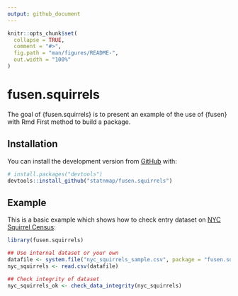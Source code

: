 ```yaml
---
output: github_document
---
```


<!-- README.md is generated from README.Rmd. Please edit that file -->

```r
knitr::opts_chunk$set(
  collapse = TRUE,
  comment = "#>",
  fig.path = "man/figures/README-",
  out.width = "100%"
)
```

# fusen.squirrels

<!-- badges: start -->
<!-- badges: end -->

The goal of {fusen.squirrels} is to present an example of the use of {fusen} with Rmd First method to build a package.

## Installation

You can install the development version from [GitHub](https://github.com/) with:

``` r
# install.packages("devtools")
devtools::install_github("statnmap/fusen.squirrels")
```
## Example

This is a basic example which shows how to check entry dataset on [NYC Squirrel Census](https://www.thesquirrelcensus.com/):  

```r
library(fusen.squirrels)

## Use internal dataset or your own
datafile <- system.file("nyc_squirrels_sample.csv", package = "fusen.squirrels")
nyc_squirrels <- read.csv(datafile)

## Check integrity of dataset
nyc_squirrels_ok <- check_data_integrity(nyc_squirrels)
```
